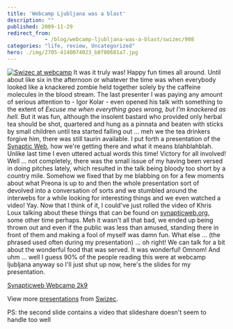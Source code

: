 ```yaml
---
title: 'Webcamp Ljubljana was a blast'
description: ""
published: 2009-11-29
redirect_from: 
            - /blog/webcamp-ljubljana-was-a-blast/swizec/908
categories: "life, review, Uncategorized"
hero: ./img/2705-4140074023_b8f80681a7.jpg
---
```

[![](./img/2705-4140074023_b8f80681a7.jpg "Swizec at webcamp")](http://www.flickr.com/photos/ivanbrezakbrkan/4140074023/) It was it truly was! Happy fun times all around. Until about like six in the afternoon or whatever the time was when everybody looked like a knackered zombie held together solely by the caffeine molecules in the blood stream. The last presenter I was paying any amount of serious attention to - Igor Kolar - even opened his talk with something to the extent of _Excuse me when everything goes wrong, but I&#x27;m knackered as hell._ But it was fun, although the insolent bastard who provided only herbal tea should be shot, quartered and hung as a pinnata and beaten with sticks by small children until tea started falling out ... meh we the tea drinkers forgive him, there was still taurin available. I put forth a presentation of the [Synaptic Web](http://synapticweb.org/), how we&#x27;re getting there and what it means blahblahblah. Unlike last time I even uttered actual words this time! Victory for all involved! Well ... not completely, there was the small issue of my having been versed in doing pitches lately, which resulted in the talk being bloody too short by a country mile. Somehow we fixed that by me blabbing on for a few moments about what Preona is up to and then the whole presentation sort of devolved into a conversation of sorts and we stumbled around the interwebs for a while looking for interesting things and we even watched a video! Yay. Now that I think of it, I could&#x27;ve just rolled the video of Khris Loux talking about these things that can be found on [synapticweb.org](http://synapticweb.org/), some other time perhaps. Meh it wasn&#x27;t all that bad, we ended up being thrown out and even if the public was less than amused, standing there in front of them and making a fool of myself was damn fun. What else ... (the phrased used often during my presentation) ... oh right! We can talk for a bit about the wonderful food that was served. It was wonderful! Omnom! And uhm ... well I guess 90% of the people reading this were at webcamp ljubljana anyway so I&#x27;ll just shut up now, here&#x27;s the slides for my presentation.

[Synapticweb Webcamp 2k9](http://www.slideshare.net/Swizec/synapticweb-webcamp-2k9 "Synapticweb Webcamp 2k9")

View more [presentations](http://www.slideshare.net/) from [Swizec](http://www.slideshare.net/Swizec).

PS: the second slide contains a video that slideshare doesn&#x27;t seem to handle too well

